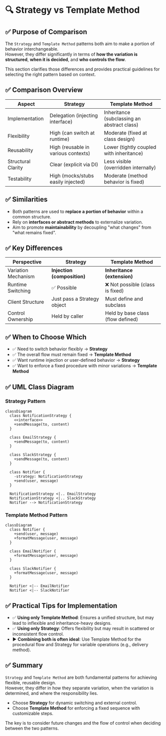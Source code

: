 # 🔍 Strategy vs Template Method

## ✅ Purpose of Comparison

The `Strategy` and `Template Method` patterns both aim to make a portion of behavior interchangeable.  
However, they differ significantly in terms of **how the variation is structured**, **when it is decided**, and **who controls the flow**.

This section clarifies those differences and provides practical guidelines for selecting the right pattern based on context.

## ✅ Comparison Overview

| Aspect             | Strategy                            | Template Method                             |
| ------------------ | ----------------------------------- | ------------------------------------------- |
| Implementation     | Delegation (injecting interface)    | Inheritance (subclassing an abstract class) |
| Flexibility        | High (can switch at runtime)        | Moderate (fixed at class design)            |
| Reusability        | High (reusable in various contexts) | Lower (tightly coupled with inheritance)    |
| Structural Clarity | Clear (explicit via DI)             | Less visible (overridden internally)        |
| Testability        | High (mocks/stubs easily injected)  | Moderate (method behavior is fixed)         |

## ✅ Similarities

- Both patterns are used to **replace a portion of behavior** within a common structure.
- Rely on **interfaces or abstract methods** to externalize variation.
- Aim to promote **maintainability** by decoupling "what changes" from "what remains fixed".

## ✅ Key Differences

| Perspective         | Strategy                    | Template Method                   |
| ------------------- | --------------------------- | --------------------------------- |
| Variation Mechanism | **Injection (composition)** | **Inheritance (extension)**       |
| Runtime Switching   | ✅ Possible                 | ❌ Not possible (class is fixed)  |
| Client Structure    | Just pass a Strategy object | Must define and subclass          |
| Control Ownership   | Held by caller              | Held by base class (flow defined) |

## ✅ When to Choose Which

- ✅ Need to switch behavior flexibly → **Strategy**
- ✅ The overall flow must remain fixed → **Template Method**
- ✅ Want runtime injection or user-defined behavior → **Strategy**
- ✅ Want to enforce a fixed procedure with minor variations → **Template Method**

## ✅ UML Class Diagram

### Strategy Pattern

```mermaid
classDiagram
  class NotificationStrategy {
    <<interface>>
    +sendMessage(to, content)
  }

  class EmailStrategy {
    +sendMessage(to, content)
  }

  class SlackStrategy {
    +sendMessage(to, content)
  }

  class Notifier {
    -strategy: NotificationStrategy
    +send(user, message)
  }

  NotificationStrategy <|.. EmailStrategy
  NotificationStrategy <|.. SlackStrategy
  Notifier --> NotificationStrategy
```

### Template Method Pattern

```mermaid
classDiagram
  class Notifier {
    +send(user, message)
    +formatMessage(user, message)
  }

  class EmailNotifier {
    +formatMessage(user, message)
  }

  class SlackNotifier {
    +formatMessage(user, message)
  }

  Notifier <|-- EmailNotifier
  Notifier <|-- SlackNotifier
```

## ✅ Practical Tips for Implementation

- ✅ **Using only Template Method**: Ensures a unified structure, but may lead to inflexible and inheritance-heavy designs.
- ✅ **Using only Strategy**: Offers flexibility but may result in scattered or inconsistent flow control.
- ▶️ **Combining both is often ideal**: Use Template Method for the procedural flow and Strategy for variable operations (e.g., delivery method).

## ✅ Summary

`Strategy` and `Template Method` are both fundamental patterns for achieving flexible, reusable design.  
However, they differ in how they separate variation, when the variation is determined, and where the responsibility lies.

- Choose **Strategy** for dynamic switching and external control.
- Choose **Template Method** for enforcing a fixed sequence with customizable steps.

The key is to consider future changes and the flow of control when deciding between the two patterns.
